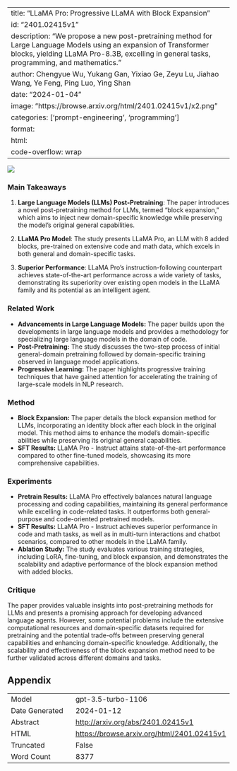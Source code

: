 
---
title: "LLaMA Pro: Progressive LLaMA with Block Expansion"
id: "2401.02415v1"
description: "We propose a new post-pretraining method for Large Language Models using an expansion of Transformer blocks, yielding LLaMA Pro-8.3B, excelling in general tasks, programming, and mathematics."
author: Chengyue Wu, Yukang Gan, Yixiao Ge, Zeyu Lu, Jiahao Wang, Ye Feng, Ping Luo, Ying Shan
date: "2024-01-04"
image: "https://browse.arxiv.org/html/2401.02415v1/x2.png"
categories: ['prompt-engineering', 'programming']
format:
  html:
    code-overflow: wrap
---

![](https://browse.arxiv.org/html/2401.02415v1/x2.png)

### Main Takeaways

1. **Large Language Models (LLMs) Post-Pretraining**: The paper introduces a novel post-pretraining method for LLMs, termed "block expansion," which aims to inject new domain-specific knowledge while preserving the model's original general capabilities.

2. **LLaMA Pro Model**: The study presents LLaMA Pro, an LLM with 8 added blocks, pre-trained on extensive code and math data, which excels in both general and domain-specific tasks.

3. **Superior Performance**: LLaMA Pro's instruction-following counterpart achieves state-of-the-art performance across a wide variety of tasks, demonstrating its superiority over existing open models in the LLaMA family and its potential as an intelligent agent.

### Related Work
- **Advancements in Large Language Models:** The paper builds upon the developments in large language models and provides a methodology for specializing large language models in the domain of code.
- **Post-Pretraining:** The study discusses the two-step process of initial general-domain pretraining followed by domain-specific training observed in language model applications.
- **Progressive Learning:** The paper highlights progressive training techniques that have gained attention for accelerating the training of large-scale models in NLP research.

### Method
- **Block Expansion:** The paper details the block expansion method for LLMs, incorporating an identity block after each block in the original model. This method aims to enhance the model's domain-specific abilities while preserving its original general capabilities.
- **SFT Results:** LLaMA Pro - Instruct attains state-of-the-art performance compared to other fine-tuned models, showcasing its more comprehensive capabilities.

### Experiments
- **Pretrain Results:** LLaMA Pro effectively balances natural language processing and coding capabilities, maintaining its general performance while excelling in code-related tasks. It outperforms both general-purpose and code-oriented pretrained models.
- **SFT Results:** LLaMA Pro - Instruct achieves superior performance in code and math tasks, as well as in multi-turn interactions and chatbot scenarios, compared to other models in the LLaMA family.
- **Ablation Study:** The study evaluates various training strategies, including LoRA, fine-tuning, and block expansion, and demonstrates the scalability and adaptive performance of the block expansion method with added blocks.

### Critique
The paper provides valuable insights into post-pretraining methods for LLMs and presents a promising approach for developing advanced language agents. However, some potential problems include the extensive computational resources and domain-specific datasets required for pretraining and the potential trade-offs between preserving general capabilities and enhancing domain-specific knowledge. Additionally, the scalability and effectiveness of the block expansion method need to be further validated across different domains and tasks.

## Appendix

|          |          |
|----------|----------|
| Model     | gpt-3.5-turbo-1106       |
| Date Generated     | 2024-01-12       |
| Abstract | [http://arxiv.org/abs/2401.02415v1](http://arxiv.org/abs/2401.02415v1)        |
| HTML     | [https://browse.arxiv.org/html/2401.02415v1](https://browse.arxiv.org/html/2401.02415v1)       |
| Truncated       | False       |
| Word Count       | 8377       |